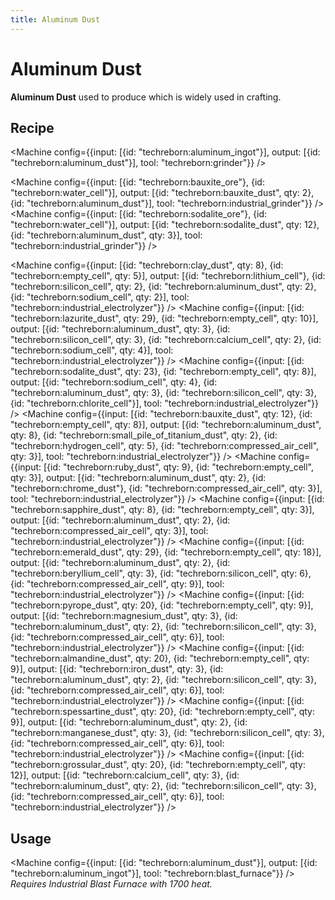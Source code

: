 ```yaml
---
title: Aluminum Dust
---
```


<ItemImage file="aluminum_dust" alt="aluminum Dust" size="200" />

# Aluminum Dust

**Aluminum Dust** used to produce <McItem slug="techreborn:aluminum_ingot"/> which is widely used in crafting.

## Recipe

<Machine config={{input: [{id: "techreborn:aluminum_ingot"}], output: [{id: "techreborn:aluminum_dust"}], tool: "techreborn:grinder"}} />

<Machine config={{input: [{id: "techreborn:bauxite_ore"}, {id: "techreborn:water_cell"}], output: [{id: "techreborn:bauxite_dust", qty: 2}, {id: "techreborn:aluminum_dust"}], tool: "techreborn:industrial_grinder"}} />
<Machine config={{input: [{id: "techreborn:sodalite_ore"}, {id: "techreborn:water_cell"}], output: [{id: "techreborn:sodalite_dust", qty: 12}, {id: "techreborn:aluminum_dust", qty: 3}], tool: "techreborn:industrial_grinder"}} />

<Machine config={{input: [{id: "techreborn:clay_dust", qty: 8}, {id: "techreborn:empty_cell", qty: 5}], output: [{id: "techreborn:lithium_cell"}, {id: "techreborn:silicon_cell", qty: 2}, {id: "techreborn:aluminum_dust", qty: 2}, {id: "techreborn:sodium_cell", qty: 2}], tool: "techreborn:industrial_electrolyzer"}} />
<Machine config={{input: [{id: "techreborn:lazurite_dust", qty: 29}, {id: "techreborn:empty_cell", qty: 10}], output: [{id: "techreborn:aluminum_dust", qty: 3}, {id: "techreborn:silicon_cell", qty: 3}, {id: "techreborn:calcium_cell", qty: 2}, {id: "techreborn:sodium_cell", qty: 4}], tool: "techreborn:industrial_electrolyzer"}} />
<Machine config={{input: [{id: "techreborn:sodalite_dust", qty: 23}, {id: "techreborn:empty_cell", qty: 8}], output: [{id: "techreborn:sodium_cell", qty: 4}, {id: "techreborn:aluminum_dust", qty: 3}, {id: "techreborn:silicon_cell", qty: 3}, {id: "techreborn:chlorite_cell"}], tool: "techreborn:industrial_electrolyzer"}} />
<Machine config={{input: [{id: "techreborn:bauxite_dust", qty: 12}, {id: "techreborn:empty_cell", qty: 8}], output: [{id: "techreborn:aluminum_dust", qty: 8}, {id: "techreborn:small_pile_of_titanium_dust", qty: 2}, {id: "techreborn:hydrogen_cell", qty: 5}, {id: "techreborn:compressed_air_cell", qty: 3}], tool: "techreborn:industrial_electrolyzer"}} />
<Machine config={{input: [{id: "techreborn:ruby_dust", qty: 9}, {id: "techreborn:empty_cell", qty: 3}], output: [{id: "techreborn:aluminum_dust", qty: 2}, {id: "techreborn:chrome_dust"}, {id: "techreborn:compressed_air_cell", qty: 3}], tool: "techreborn:industrial_electrolyzer"}} />
<Machine config={{input: [{id: "techreborn:sapphire_dust", qty: 8}, {id: "techreborn:empty_cell", qty: 3}], output: [{id: "techreborn:aluminum_dust", qty: 2}, {id: "techreborn:compressed_air_cell", qty: 3}], tool: "techreborn:industrial_electrolyzer"}} />
<Machine config={{input: [{id: "techreborn:emerald_dust", qty: 29}, {id: "techreborn:empty_cell", qty: 18}], output: [{id: "techreborn:aluminum_dust", qty: 2}, {id: "techreborn:beryllium_cell", qty: 3}, {id: "techreborn:silicon_cell", qty: 6}, {id: "techreborn:compressed_air_cell", qty: 9}], tool: "techreborn:industrial_electrolyzer"}} />
<Machine config={{input: [{id: "techreborn:pyrope_dust", qty: 20}, {id: "techreborn:empty_cell", qty: 9}], output: [{id: "techreborn:magnesium_dust", qty: 3}, {id: "techreborn:aluminum_dust", qty: 2}, {id: "techreborn:silicon_cell", qty: 3}, {id: "techreborn:compressed_air_cell", qty: 6}], tool: "techreborn:industrial_electrolyzer"}} />
<Machine config={{input: [{id: "techreborn:almandine_dust", qty: 20}, {id: "techreborn:empty_cell", qty: 9}], output: [{id: "techreborn:iron_dust", qty: 3}, {id: "techreborn:aluminum_dust", qty: 2}, {id: "techreborn:silicon_cell", qty: 3}, {id: "techreborn:compressed_air_cell", qty: 6}], tool: "techreborn:industrial_electrolyzer"}} />
<Machine config={{input: [{id: "techreborn:spessartine_dust", qty: 20}, {id: "techreborn:empty_cell", qty: 9}], output: [{id: "techreborn:aluminum_dust", qty: 2}, {id: "techreborn:manganese_dust", qty: 3}, {id: "techreborn:silicon_cell", qty: 3}, {id: "techreborn:compressed_air_cell", qty: 6}], tool: "techreborn:industrial_electrolyzer"}} />
<Machine config={{input: [{id: "techreborn:grossular_dust", qty: 20}, {id: "techreborn:empty_cell", qty: 12}], output: [{id: "techreborn:calcium_cell", qty: 3}, {id: "techreborn:aluminum_dust", qty: 2}, {id: "techreborn:silicon_cell", qty: 3}, {id: "techreborn:compressed_air_cell", qty: 6}], tool: "techreborn:industrial_electrolyzer"}} />

## Usage

<Machine config={{input: [{id: "techreborn:aluminum_dust"}], output: [{id: "techreborn:aluminum_ingot"}], tool: "techreborn:blast_furnace"}} />
_Requires Industrial Blast Furnace with 1700 heat._